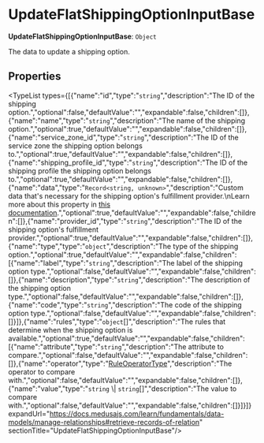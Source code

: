 
# UpdateFlatShippingOptionInputBase

 **UpdateFlatShippingOptionInputBase**: `Object`

The data to update a shipping option.

## Properties

<TypeList types={[{"name":"id","type":"`string`","description":"The ID of the shipping option.","optional":false,"defaultValue":"","expandable":false,"children":[]},{"name":"name","type":"`string`","description":"The name of the shipping option.","optional":true,"defaultValue":"","expandable":false,"children":[]},{"name":"service_zone_id","type":"`string`","description":"The ID of the service zone the shipping option belongs to.","optional":true,"defaultValue":"","expandable":false,"children":[]},{"name":"shipping_profile_id","type":"`string`","description":"The ID of the shipping profile the shipping option belongs to.","optional":true,"defaultValue":"","expandable":false,"children":[]},{"name":"data","type":"`Record<string, unknown>`","description":"Custom data that's necessary for the shipping option's fulfillment provider.\nLearn more about this property in [this documentation](https://docs.medusajs.com/resources/commerce-modules/fulfillment/shipping-option#data-property).","optional":true,"defaultValue":"","expandable":false,"children":[]},{"name":"provider_id","type":"`string`","description":"The ID of the shipping option's fulfillment provider.","optional":true,"defaultValue":"","expandable":false,"children":[]},{"name":"type","type":"`object`","description":"The type of the shipping option.","optional":true,"defaultValue":"","expandable":false,"children":[{"name":"label","type":"`string`","description":"The label of the shipping option type.","optional":false,"defaultValue":"","expandable":false,"children":[]},{"name":"description","type":"`string`","description":"The description of the shipping option type.","optional":false,"defaultValue":"","expandable":false,"children":[]},{"name":"code","type":"`string`","description":"The code of the shipping option type.","optional":false,"defaultValue":"","expandable":false,"children":[]}]},{"name":"rules","type":"`object`[]","description":"The rules that determine when the shipping option is available.","optional":true,"defaultValue":"","expandable":false,"children":[{"name":"attribute","type":"`string`","description":"The attribute to compare.","optional":false,"defaultValue":"","expandable":false,"children":[]},{"name":"operator","type":"[RuleOperatorType](../../CommonTypes/types/types.CommonTypes.RuleOperatorType/page.mdx)","description":"The operator to compare with.","optional":false,"defaultValue":"","expandable":false,"children":[]},{"name":"value","type":"`string` \\| `string`[]","description":"The value to compare with.","optional":false,"defaultValue":"","expandable":false,"children":[]}]}]} expandUrl="https://docs.medusajs.com/learn/fundamentals/data-models/manage-relationships#retrieve-records-of-relation" sectionTitle="UpdateFlatShippingOptionInputBase"/>
